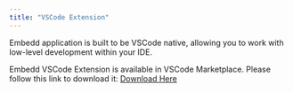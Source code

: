 ```yaml
---
title: "VSCode Extension"
---
```


Embedd application is built to be VSCode native, allowing you to work with low-level development within your IDE.

Embedd VSCode Extension is available in VSCode Marketplace. Please follow this link to download it: [Download Here](https://marketplace.visualstudio.com/items?itemName=EmbeddLimited.embedd)